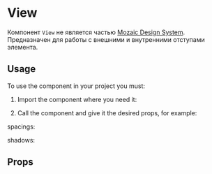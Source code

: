 
<Meta title="Utilities/View" component={View} argTypes={argTypes} />

# View

Компонент `View` не является частью [Mozaic Design System](https://mozaic.adeo.cloud/). Предназначен для работы с внешними и внутренними отступами элемента.

## Usage

To use the component in your project you must:

1. Import the component where you need it:

<Source language="javascript" code="import { View } from 'bigfish-wms--mozaic-react';" />

2. Call the component and give it the desired props, for example:

spacings:

<Canvas withSource="open">
    <Story story={Spacings} />
</Canvas>

shadows:

<Canvas withSource="open">
    <Story story={Shadows} />
</Canvas>

## Props

<ArgsTable of={View} />
